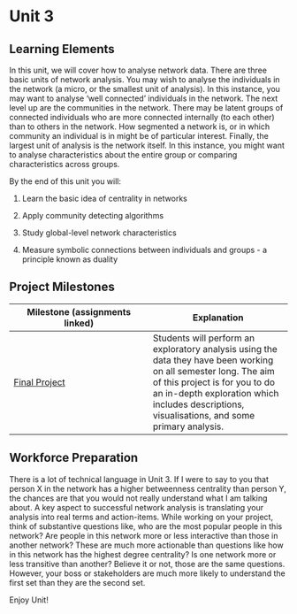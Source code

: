 # Unit 3

## Learning Elements

In this unit, we will cover how to analyse network data. There are three basic units of network analysis. You may wish to analyse the individuals in the network (a micro, or the smallest unit of analysis). In this instance, you may want to analyse 'well connected' individuals in the network. The next level up are the communities in the network. There may be latent groups of connected individuals who are more connected internally (to each other) than to others in the network. How segmented a network is, or in which community an individual is in might be of particular interest. Finally, the largest unit of analysis is the network itself. In this instance, you might want to analyse characteristics about the entire group or comparing characteristics across groups.

By the end of this unit you will:

1.  Learn the basic idea of centrality in networks

2.  Apply community detecting algorithms

3.  Study global-level network characteristics

4.  Measure symbolic connections between individuals and groups - a principle known as duality

## Project Milestones

| Milestone (assignments linked) | Explanation |
|------------------------------------|------------------------------------|
| [Final Project](Final%20Project%20Instructions.qmd) | Students will perform an exploratory analysis using the data they have been working on all semester long. The aim of this project is for you to do an in-depth exploration which includes descriptions, visualisations, and some primary analysis.   |

## Workforce Preparation

There is a lot of technical language in Unit 3. If I were to say to you that person X in the network has a higher betweenness centrality than person Y, the chances are that you would not really understand what I am talking about. A key aspect to successful network analysis is translating your analysis into real terms and action-items. While working on your project, think of substantive questions like, who are the most popular people in this network? Are people in this network more or less interactive than those in another network? These are much more actionable than questions like how in this network has the highest degree centrality? Is one network more or less transitive than another? Believe it or not, those are the same questions. However, your boss or stakeholders are much more likely to understand the first set than they are the second set.

Enjoy Unit!
